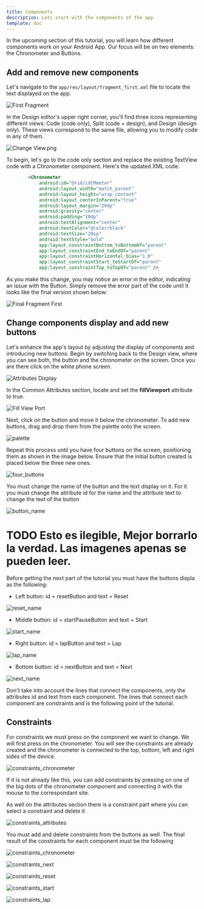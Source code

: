 ```yaml
---
title: Components
description: Lets start with the components of the app
template: doc
---
```


In the upcoming section of this tutorial, you will learn how different components work on your Android App. Our focus will be on two elements: the Chronometer and Buttons. 

## Add and remove new components
Let's navigate to the `app/res/layout/fragment_first.xml` file to locate the text displayed on the app.

![First Fragment](../../../../assets/images/fragment_first.png)

In the Design editor's upper right corner, you'll find three icons representing different views: Code (code only), Split (code + design), and Design (design only). These views correspond to the same file, allowing you to modify code in any of them.

![Change View.png](../../../../assets/images/change_view.png)

To begin, let's go to the code only section and replace the existing TextView code with a Chronometer component. Here's the updated XML code:

```xml
        <Chronometer
            android:id="@+id/idCMmeter"
            android:layout_width="match_parent"
            android:layout_height="wrap_content"
            android:layout_centerInParent="true"
            android:layout_margin="20dp"
            android:gravity="center"
            android:padding="10dp"
            android:textAlignment="center"
            android:textColor="@color/black"
            android:textSize="20sp"
            android:textStyle="bold"
            app:layout_constraintBottom_toBottomOf="parent"
            app:layout_constraintEnd_toEndOf="parent"
            app:layout_constraintHorizontal_bias="1.0"
            app:layout_constraintStart_toStartOf="parent"
            app:layout_constraintTop_toTopOf="parent" />
```

As you make this change, you may notice an error in the editor, indicating an issue with the Button. Simply remove the error part of the code until it looks like the final version shown below:

![Final Fragment First](../../../../assets/images/final_fragment_first.png)

## Change components display and add new buttons

Let's enhance the app's layout by adjusting the display of components and introducing new buttons. Begin by switching back to the Design view, where you can see both, the button and the chronometer on the screen. Once you are there click on the white phone screen.

![Attributes Display](../../../../assets/images/attributes_display.png)

In the Common Attributes section, locate and set the **fillViewport** attribute to true.

![Fill View Port](../../../../assets/images/fill_view_port.png)


Next, click on the button and move it below the chronometer. To add new buttons, drag and drop them from the palette onto the screen.

![palette](../../../../assets/images/palette.png)

Repeat this process until you have four buttons on the screen, positioning them as shown in the image below. Ensure that the initial button created is placed below the three new ones.

![four_buttons](../../../../assets/images/four_buttons.png)

You must change the name of the button and the text display on it. For it you must change the attribute id for the name and the attribute text to change the text of the button

![button_name](../../../../assets/images/button_name.png)

# TODO Esto es ilegible, Mejor borrarlo la verdad. Las imagenes apenas se pueden leer.
Before getting the next part of the tutorial you must have the buttons displa as the following:
- Left button: id = resetButton and text = Reset

![reset_name](../../../../assets/images/reset_name.png)

- Middle button: id = startPauseButton and text = Start

![start_name](../../../../assets/images/start_name.png)

- Right button: id = lapButton and text = Lap

![lap_name](../../../../assets/images/lap_name.png)

- Bottom button: id = nextButton and text = Next

![next_name](../../../../assets/images/next_name.png)

Don't take into account the lines that connect the components, only the attributes id and text from each component. The lines that connect each component are constraints
and is the following point of the tutorial.

## Constraints

For constraints we must press on the component we want to change. We will first press on the chronometer. You will see the constraints are already created and the 
chronometer is connected to the top, bottom, left and right sides of the device.

![constraints_chronometer](../../../../assets/images/constraints_chronometer.png)

If it is not already like this, you can add constraints by pressing on one of the big dots of the chronometer component and connecting it with the mouse to the 
correspondant site.

As well on the attributes section there is a constraint part where you can select a constraint and delete it

![constraints_attributes](../../../../assets/images/constraints_attributes.png)

You must add and delete constraints from the buttons as well. The final result of the constraints for each component must be the following

![constraints_chronometer](../../../../assets/images/constraints_chronometer.png)

![constraints_next](../../../../assets/images/constraints_next.png)

![constraints_reset](../../../../assets/images/constraints_reset.png)

![constraints_start](../../../../assets/images/constraints_start.png)

![constraints_lap](../../../../assets/images/constraints_lap.png)
